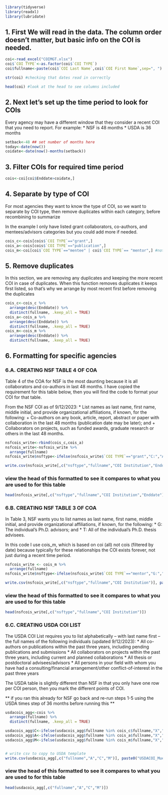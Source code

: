 ```r
library(tidyverse)
library(readxl)
library(lubridate)
```

## 1. First We will read in the data. The column order doesn't matter, but basic info on the COI is needed.

```r

coi<-read_excel("COIMGT.xlsx")
coi$`COI TYPE`<-as.factor(coi$`COI TYPE`)
coi$fullname<-paste(coi$`COI Last Name`,coi$`COI First Name`,sep=", ")

str(coi) #checking that dates read in correctly

head(coi) #look at the head to see columns included 
```

## 2. Next let's set up the time period to look for COIs
Every agency may have a different window that they consider a recent COI that you need to report. For example:
* NSF is 48 months
* USDA is 36 months

```r
setback<-48 ## set number of months here
today<-date(now())
coidate<-date(now()-months(setback)) 
```

## 3. Filter COIs for required time period 

```r
cois<-coi[coi$Enddate>coidate,]
```

## 4. Separate by type of COI
For most agencies they want to know the type of COI, so we want to separate by COI type, then remove duplicates within each category, before recombining to summarize

In the example I only have listed grant collaborators, co-authors, and mentees/advisors categories but you could add more if needed.

```r
cois_c<-cois[cois$`COI TYPE`=="grant",]
cois_a<-cois[cois$`COI TYPE`=="publication",]
cois_m<-coi[coi$`COI TYPE`=="mentee" | coi$`COI TYPE`== "mentor",] #not I don't use filtered version bc last active date doesn't matter here
```

## 5. Remove duplicates

In this section, we are removing any duplicates and keeping the more recent COI in case of duplicates. When this function removes duplicates it keeps first listed, so that's why we arrange by most recent first before removing the duplicates

```r
cois_c<-cois_c %>%
  arrange(desc(Enddate)) %>%
  distinct(fullname, .keep_all = TRUE)
cois_a<-cois_a %>%
  arrange(desc(Enddate)) %>%
  distinct(fullname, .keep_all = TRUE)
cois_m<-cois_m %>%
  arrange(desc(Enddate)) %>%
  distinct(fullname, .keep_all = TRUE)
```

## 6. Formatting for specific agencies

### 6.A. CREATING NSF TABLE 4 OF COA 

Table 4 of the COA for NSF is the most daunting because it is all collaborators and co-authors in last 48 months. I have copied the requirement for this table below, then you will find the code to format your COI for that table.

From the NSF COI as of 9/12/2023:
* List names as last name, first name, middle initial, and provide organizational affiliations, if known, for the following:
    + Co-authors on any book, article, report, abstract or paper with collaboration in the last 48 months (publication date may be later); and
    + Collaborators on projects, such as funded awards, graduate research or others in the last 48 months. 

```r
nsfcois_write<-rbind(cois_c,cois_a)
nsfcois_write<-nsfcois_write %>%
  arrange(fullname)
nsfcois_write$nsftype<-ifelse(nsfcois_write$`COI TYPE`=="grant","C:","A:")

write.csv(nsfcois_write[,c("nsftype","fullname","COI Institution","Enddate")], paste0("NSFCOA_T4_Muenich_",today,".csv"), row.names = FALSE)
```

### view the head of this formatted to see it compares to what you are used to for this table

```r
head(nsfcois_write[,c("nsftype","fullname","COI Institution","Enddate")])
```


### 6.B. CREATING NSF TABLE 3 OF COA 

In Table 3, NSF wants you to list names as last name, first name, middle initial, and provide organizational affiliations, if known, for the following: 
* G: The individual’s Ph.D. advisors; and
* T: All of the individual’s Ph.D. thesis advisees.

In this code I use cois_m, which is based on coi (all) not cois (filtered by date) because typically for these relationships the COI exists forever, not just during a recent time period.

```r
nsfcois_write <- cois_m %>%
  arrange(fullname)
nsfcois_write$nsftype<-ifelse(nsfcois_write$`COI TYPE`=="mentor","G:","T:")

write.csv(nsfcois_write[,c("nsftype","fullname","COI Institution")], paste0("NSFCOA_T3_Muenich_",today,".csv"), row.names = FALSE)
```

### view the head of this formatted to see it compares to what you are used to for this table

```r
head(nsfcois_write[,c("nsftype","fullname","COI Institution")])
```

### 6.C. CREATING USDA COI LIST    

The USDA COI List requires you to list alphabetically – with last name first -- the full names of the following individuals (updated 9/12/2023):
* All co-authors on publications within the past three years, including pending publications and submissions
* All collaborators on projects within the past three years, including current and planned collaborations
* All thesis or postdoctoral advisees/advisors
* All persons in your field with whom you have had a consulting/financial arrangement/other conflict-of-interest in the past three years

The USDA table is slightly different than NSF in that you only have one row per COI person, then you mark the different points of COI. 

** if you ran this already for NSF go back and re-run steps 1-5 using the USDA times step of 36 months before running this **

```r
usdacois_agg<-cois %>%
  arrange(fullname) %>%
  distinct(fullname, .keep_all = TRUE)

usdacois_agg$C<-ifelse(usdacois_agg$fullname %in% cois_c$fullname,"X","")
usdacois_agg$A<-ifelse(usdacois_agg$fullname %in% cois_a$fullname,"X","")
usdacois_agg$M<-ifelse(usdacois_agg$fullname %in% cois_m$fullname,"X","")


# write csv to copy to USDA template
write.csv(usdacois_agg[,c("fullname","A","C","M")], paste0("USDACOI_Muenich_",today,".csv"), row.names = FALSE)
```

### view the head of this formatted to see it compares to what you are used to for this table

```r
head(usdacois_agg[,c("fullname","A","C","M")])
```


